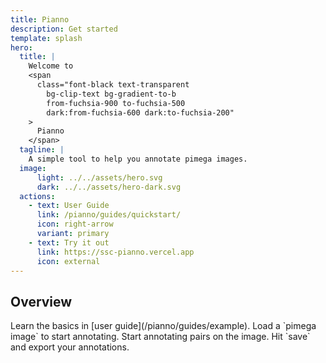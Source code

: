 ```yaml
---
title: Pianno
description: Get started
template: splash
hero:
  title: |
    Welcome to
    <span
      class="font-black text-transparent
        bg-clip-text bg-gradient-to-b
        from-fuchsia-900 to-fuchsia-500
        dark:from-fuchsia-600 dark:to-fuchsia-200"
    >
      Pianno
    </span>
  tagline: |
    A simple tool to help you annotate pimega images.
  image:
      light: ../../assets/hero.svg
      dark: ../../assets/hero-dark.svg
  actions:
    - text: User Guide
      link: /pianno/guides/quickstart/
      icon: right-arrow
      variant: primary
    - text: Try it out
      link: https://ssc-pianno.vercel.app
      icon: external
---
```



## Overview

<CardGrid stagger>
<Card title="Read the docs" icon="open-book">
		Learn the basics in [user guide](/pianno/guides/example).
	</Card>
	<Card title="Load image" icon="add-document">
		Load a `pimega image` to start annotating.
	</Card>
	<Card title="First annotation" icon="pencil">
    Start annotating pairs on the image.
	</Card>
	<Card title="Save your annotations" icon="document">
		Hit `save` and export your annotations.
	</Card>
</CardGrid>
